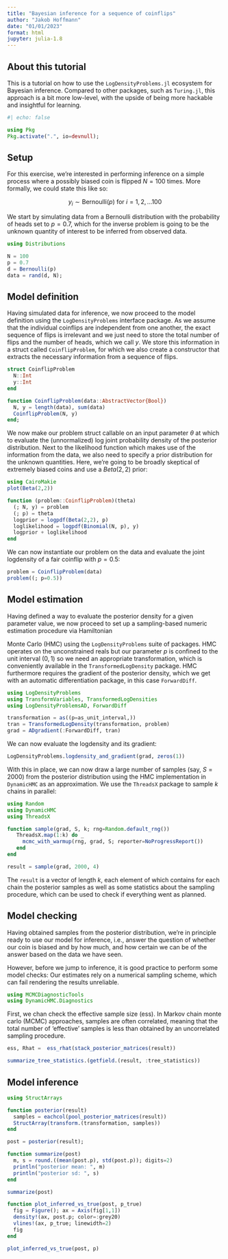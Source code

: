 ```yaml
---
title: "Bayesian inference for a sequence of coinflips"
author: "Jakob Hoffmann"
date: "01/01/2023"
format: html
jupyter: julia-1.8
---
```


## About this tutorial

This is a tutorial on how to use the `LogDensityProblems.jl` ecosystem for Bayesian inference. Compared to other packages, such as `Turing.jl`, this approach is a bit more low-level, with the upside of being more hackable and insightful for learning.

```julia
#| echo: false

using Pkg
Pkg.activate(".", io=devnull);
```

## Setup

For this exercise, we're interested in performing inference on a simple process where a possibly biased coin is flipped $N=100$ times. More formally, we could state this like so:

$$
y_i \sim \mathrm{Bernoulli}(p) \textrm{ for } i = 1,2,...100
$$

We start by simulating data from a Bernoulli distribution with the probability of heads set to $p = 0.7$,  which for the inverse problem is going to be the unknown quantity of interest to be inferred from observed data.

```julia
using Distributions
```


```julia
N = 100
p = 0.7
d = Bernoulli(p)
data = rand(d, N);
```

## Model definition

Having simulated data for inference, we now proceed to the model definition using
the `LogDensityProblems` interface package.
As we assume that the individual coinflips are independent from one another,
the exact sequence of flips is irrelevant and we just need to store the total
number of flips and the number of heads, which we call $y$. We store this
information in a struct called `CoinflipProblem`, for which we also create a
constructor that extracts the necessary information from a sequence of flips.

```julia
struct CoinflipProblem
  N::Int
  y::Int
end

function CoinflipProblem(data::AbstractVector{Bool})
  N, y = length(data), sum(data)
  CoinflipProblem(N, y)
end;
```
We now make our problem struct callable on an input parameter $\theta$
at which to evaluate the (unnormalized) log joint probability density of the posterior distribution.
Next to the likelihood function which makes use of the information from the data, we also
need to specify a prior distribution for the unknown quantities. Here, we're going to be broadly 
skeptical of extremely biased coins and use a $Beta(2,2)$ prior:

```julia
using CairoMakie
plot(Beta(2,2))
```


```julia
function (problem::CoinflipProblem)(theta)
  (; N, y) = problem
  (; p) = theta
  logprior = logpdf(Beta(2,2), p)
  loglikelihood = logpdf(Binomial(N, p), y)
  logprior + loglikelihood
end  
```

We can now instantiate our problem on the data and evaluate the joint logdensity of a fair
coinflip with $p = 0.5$:

```julia
problem = CoinflipProblem(data)
problem((; p=0.5))
```

## Model estimation
Having defined a way to evaluate the posterior density for a given parameter value,
we now proceed to set up a sampling-based numeric estimation procedure via Hamiltonian 

Monte Carlo (HMC) using the `LogDensityProblems` suite of packages. HMC operates on the
unconstrained reals but our parameter $p$ is confined to the unit interval $(0,1)$ so we
need an appropriate transformation, which is conveniently available in the 
`TransformedLogDensity` package. HMC furthermore requires the gradient of the posterior 
density, which we get with an automatic differentiation package, in this case
`ForwardDiff`.

```julia
using LogDensityProblems
using TransformVariables, TransformedLogDensities
using LogDensityProblemsAD, ForwardDiff

transformation = as((p=as_unit_interval,))
tran = TransformedLogDensity(transformation, problem)
grad = ADgradient(:ForwardDiff, tran)
```

We can now evaluate the logdensity and its gradient:


```julia
LogDensityProblems.logdensity_and_gradient(grad, zeros(1))
```

With this in place, we can now draw a large number of samples (say, $S=2000$) from the posterior 
distribution using the HMC implementation in `DynamicHMC` as an approximation. We use the `ThreadsX`
package to sample $k$ chains in parallel:

```julia
using Random
using DynamicHMC
using ThreadsX

function sample(grad, S, k; rng=Random.default_rng()) 
   ThreadsX.map(1:k) do _
     mcmc_with_warmup(rng, grad, S; reporter=NoProgressReport())
   end
end

result = sample(grad, 2000, 4)
```

The `result` is a vector of length $k$, each element of which contains for each chain  the posterior samples
as well as some statistics about the sampling procedure, which can be used to check if everything went as planned.

## Model checking

Having obtained samples from the posterior distribution, we're in principle ready to 
use our model for inference, i.e., answer the question of whether our coin is biased
and by how much, and how certain we can be of the answer based on the data we have seen.

However, before we jump to inference, it is good practice to perform some model checks: 
Our estimates rely on a numerical sampling scheme, which can fail rendering the results
unreliable. 

```julia
using MCMCDiagnosticTools
using DynamicHMC.Diagnostics
```

First, we chan check the effective sample size (ess). In Markov chain monte carlo (MCMC) approaches,
samples are often correlated, meaning that the total number of 'effective' samples is less than
obtained by an uncorrelated sampling procedure.

```julia
ess, Rhat =  ess_rhat(stack_posterior_matrices(result))
```

```julia
summarize_tree_statistics.(getfield.(result, :tree_statistics))
```

## Model inference

```julia
using StructArrays

function posterior(result)
  samples = eachcol(pool_posterior_matrices(result))
  StructArray(transform.(transformation, samples))
end

post = posterior(result);
```


```julia
function summarize(post)
  m, s = round.((mean(post.p), std(post.p)); digits=2)
  println("posterior mean: ", m)
  println("posterior sd: ", s)
end

summarize(post)
```

```julia
function plot_inferred_vs_true(post, p_true)
  fig = Figure(); ax = Axis(fig[1,1])
  density!(ax, post.p; color=:grey20)
  vlines!(ax, p_true; linewidth=2)
  fig
end

plot_inferred_vs_true(post, p)
```